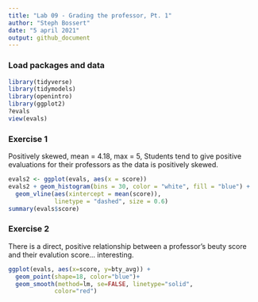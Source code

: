 ```yaml
---
title: "Lab 09 - Grading the professor, Pt. 1"
author: "Steph Bossert"
date: "5 april 2021"
output: github_document
---
```


### Load packages and data

```r
library(tidyverse) 
library(tidymodels)
library(openintro)
library(ggplot2)
?evals
view(evals)
```

### Exercise 1
Positively skewed, mean = 4.18, max = 5, 
Students tend to give positive evaluations for their professors as the data is positively skewed.


```r
evals2 <- ggplot(evals, aes(x = score))
evals2 + geom_histogram(bins = 30, color = "white", fill = "blue") +
  geom_vline(aes(xintercept = mean(score)), 
             linetype = "dashed", size = 0.6)
summary(evals$score)

```

### Exercise 2
There is a direct, positive relationship between a professor's beuty score and their evalution score... interesting. 
```r
ggplot(evals, aes(x=score, y=bty_avg)) + 
  geom_point(shape=18, color="blue")+
  geom_smooth(method=lm, se=FALSE, linetype="solid",
             color="red")

```


